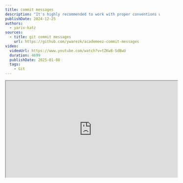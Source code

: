 ```yaml
---
title: commit messages
description: "It's highly recommended to work with proper conventions when writing the commit messages. It is common to work with Conventional Commits, doing so can drastically improve readability and release automation."
publishDate: 2024-12-25
authors:
  - yariv-katz
sources:
  - title: git commit messages
    url: https://github.com/ywarezk/academeez-commit-messages
video:
  videoUrl: https://www.youtube.com/watch?v=tZKw8-SdBwU
  duration: 4699
  publishDate: 2025-01-08
  tags:
    - Git
---
```


<div class="not-content flex">
	<iframe
    class="mx-auto mb-10"
    width="560"
    height="315"
    src="https://www.youtube.com/embed/tZKw8-SdBwU?si=yhXbQhrrTSJCLMkZ"
    title="Git - commit messages - video"
    allow="accelerometer; clipboard-write; encrypted-media; gyroscope; picture-in-picture; web-share"
    allowFullScreen
    loading="lazy"
    referrerPolicy="strict-origin-when-cross-origin"
    aria-label="Git - commit messages - video"
    aria-describedby="iframe-video-description"
	/>
</div>

<span id="iframe-video-description" class="sr-only">
This video explains the importance of writing proper commit messages in Git, introduces the Conventional Commits specification, and demonstrates how to structure commit messages for better readability and automation, with practical examples and best practices.
</span>

Let's talk about commit messages.  
When writing code and using Git, Git will tell the story of your software evolution.
commit messages are the way to tell that story.
Now let's imagine a reader reading that story, if you read a story that is told by 100 different authors where each one has it's own style of writing, it will be hard to follow the story, and impossible to understand the progress of your software.
This is often the case when a team i working on a project, everyone writes his own style of writing commits, and the history becomes an unreadable mess.
So commit messages should be written in a consistent way, and follow some conventions, and by following a convention the story will be consistent like it's being told by a single author (even though many developers wrote the messages).
Did you know that there is a convention for writing those git messages? It's called [Conventional Commits](https://www.conventionalcommits.org/en/v1.0.0/).

## Conventional Commits

Conventional Commits is a specification for adding human and machine readable meaning to commit messages.
Not only does it provide consistency to the commit messages which makes them more readable to everyone, but it also allows for automatic versioning and changelog generation.
But first let's start by understanding the structure of a conventional commit message, and give a few examples of each structure.

### Structure of a commit message

In conventional commits the structure of a commit message is as follows:

```
<type>[optional scope]: <description>

[optional body]

[optional footer(s)]
```

Let's try and understand the structure with an example that includes a full commit message:
we can create a file then add it by running:

```bash
touch file.txt
git add file.txt
git commit
```

notice that if I want to create a multiple line commit message it would be easier to run `git commit` without the `-m` flag (if I only have in the commit message a type, scope, description then it would probably be easier using the `-m` flag).
You can configure your default editor by running:

```bash
git config --global core.editor "nano"
```

this will configure **nano** as the default editor for git, Personally I like the git editor to be my IDE which is **VSCode** so I will configure it like so:

```bash
git config --global core.editor "code --wait"
```

Now let's write a commit message:

### type

The type is a mandatory field, it can vary between teams but if going by the [conventional commits recommendations](https://github.com/conventional-changelog/commitlint/tree/master/%40commitlint/config-conventional) which are based on the [Angular commit conventions](https://github.com/angular/angular/blob/22b96b9/CONTRIBUTING.md#-commit-message-guidelines), the following types are recommended:
* **build**: Changes that affect the build system or external dependencies (example scopes: gulp, broccoli, npm)
* **ci**: Changes to our CI configuration files and scripts (example scopes: Travis, Circle, BrowserStack, SauceLabs)
* **docs**: Documentation only changes
* **feat**: A new feature
* **fix**: A bug fix
* **perf**: A code change that improves performance
* **refactor**: A code change that neither fixes a bug nor adds a feature
* **style**: Changes that do not affect the meaning of the code (white-space, formatting, missing semi-colons, etc)
* **test**: Adding missing tests or correcting existing tests

### scope

The scope is an optional field, it can be anything specifying the place of the commit change.
For example if you have a project with frontend app and backend app, a type with scope might be: `fix(frontend): ...` the scope is optional so there are times when you will drop it for example: `fix: ...`.

### Breaking changes

If the commit introduced a breaking change, it can be marked in the footer (will be shown later) or it can be marked with an exclamation mark after the `type(scope)!: ...`.
For example following the previous example: `fix(frontend)!: ...`, would indicate that the commit introduced a breaking change in the frontend project.

### description

The description is a mandatory field, it should be a short description of the change. There are times when we end the commit message after the description and in that case we will probably use the `-m` flag when committing.

### body

The body is an optional field, it should be used when the description is not enough to explain the change. The body will begin one blank line after the description, so it is easier to input body with `git commit` without the `-m` flag.
The body can have multiple paragraphs and each paragraph should be separated by a blank line.

### footer

The footer is an optional field, it should be one blank line after the body (or blank line after the description if there is no body). We need to distinguish between the body and the footer cause there can be multiple footers, each footer will begin with a word token followed by a colon and a space.
Let's go over the common footer tokens:
* **BREAKING CHANGE**: this will indicate that this commit has a breaking change, personally I like to write it with the exclamation mark in the type, but it's up to you.
* **Fixes**: This commit is fixing something, we will place the issue number after the colon.
* **Closes**: Close an issue with the issue number.
* **Resolves**: Similar to the `Closes` with the issue number after.
* **Related**: Place an related issue number of pr after
* **References**: Reference to an issue
* **Co-authored-by**: this commit is written with a team member.
* **Reviewed-by**: This commit is reveiwed by a team member.
* **See-also**: Will point to a pr or issue that is related to this commit.

## Examples

Now that we understand the structure of a commit message, let's see a few examples of commit messages:

```bash
feat(frontend): add a new feature

this is a body that explains the feature
On automatic versioning this will be a minor version bump

Closes: #123
```

```bash
feat(backend)!: some new feature with a breaking change

this is a body that explains the feature

we can extend the body to say what it actually break

A body can have multiple paragraphs

Co-authored-by: @ywarezk
```

## Reap the benefits

Following the conventional commits will make your commit messages more readable and consistent, It will also give you the added bonus of adding automations to your release process. 
[semantic-release](https://github.com/conventional-changelog/conventional-changelog?tab=readme-ov-file) can help us with automatic release.
**semantic-release** can track the version with tags, know what the next version should be based on the commit messages, create a new tag, publish to npm, create `CHANGELOG.md` and update `package.json` version (it's recommended if possible to not push new commits by the CI so we won't show this step), publish to slack and more.
In the following example we will use **semantic-release** to automatically release new version of an npm package.

Create a new empty directory and run and init git and npm:

```bash
mkdir my-package
cd my-package
git init
npm init -y
```

In github we will create a new repository and push the code to the repository, the aim is to combine github actions, semantic-release and out commit messages to automate the npm publish releases and tags.
We will go to github and open a new repository and add that repository as a remote to our local repository:

```bash
git remote add origin <git repo url>
```

Let's add our first conventional commit and push it to the remote repository we just created:

```bash
git add -A
git commit -m "chore: created package.json"
git push origin main
```

Let's install semantic-release:

```bash
npm install --save-dev semantic-release
```

this will create a `node_modules` directory and install the packages there.
It's best to add the `node_modules` to the `.gitignore` file.

```bash
echo "node_modules" >> .gitignore
```

let's create another commit with the changes to the `.gitignore` file:

```bash
git add .gitignore
git commit -m "chore: added node_modules to .gitignore"
```

And another commit with the installation of semantic-release:

```bash
git add package.json package-lock.json
git commit -m "chore: added semantic-release to the project"
```

We need to configure semantic-release, we can place that configuration in the `package.json` file.

```json
{
  "name": "my-package",
  ...
	"release": {
		"branches": ["main"]
	}
}
```

We set the release branch to be `main` so semantic-release will only release from the `main` branch.
We can also add more functional branches like maintenance branches and pre-release branches, and you have different examples of those flows [here](https://semantic-release.gitbook.io/semantic-release/recipes/release-workflow).
For now we will keep things simple and create a tag and publish a new version of the package.

Let's create our simple package by creating the file `index.js` with a simple hello world function:

```javascript title="index.js"
module.exports = function hello() {
	return "hello world";
}
```

Now let's commit the changes:

```bash
git add index.js
git commit -m "feat: added hello world function"
```

Notice that we commited the file with the `feat` type, this will bump the version to a minor version, if we would have used a `fix` type it would have been a patch version, and if we had a `BREAKING CHANGE` in the footer it would have been a major version.

What we will do now is add a github action workflow that will run semantic-release on every push to the `main` branch.
We will create a new directory `.github/workflows` and create a new file `release.yml` with the following content:

```yaml title=".github/workflows/release.yml"
name: Release

on:
  push:
    branches:
      - main
		
permissions: write-all
    	
jobs:
  release:
    runs-on: ubuntu-latest
    steps:
      - uses: actions/checkout@v4
        with:
          fetch-depth: 1
      - name: setup node
        uses: actions/setup-node@v4
        with:
          node-version: 'lts/*'
          cache: 'npm'
      - name: install dependencies
        run: npm ci
      - name: release
        run: npx semantic-release
        env:
          GITHUB_TOKEN: ${{ secrets.GITHUB_TOKEN }}
          NPM_TOKEN: ${{ secrets.NPM_TOKEN }}
```

The workflow here is simple:
- It will run on every push to the `main` branch.
- It will checkout the code.
- It will setup node and install the dependencies.
- It will run **semantic-release**

when running **semantic-release** in this example we will also publish the package to npm (this can be disabled if you prefer not to publish to npm), to publish to npm we will need
to create a secret in github actions that is called `NPM_TOKEN` (the other secret we are using is `GITHUB_TOKEN` which is already populated by github actions).
Create a new repository secret in the url: `https://github.com/<username>/<repo>/settings/secrets/actions/new` and add the `NPM_TOKEN` there.

Let's commit the changes and push them to the remote repository:

```bash
git add .github/workflows/release.yml
git commit -m "feat(ci): added release workflow"
git push origin main
```

If you visit the github actions: `https://github.com/<user>/<repo>/actions` you should see the release workflow running.
The end result should be a new tag is released at: `https://github.com/<user>/<repo>/releases/tag` and clicking the tag you should see a all the commits that the tag is including.
Let's create another commit this time with breaking change, add a change to the `index.js` file:

```javascript title="index.js"
module.exports = function hello() {
	return "hello new major release";
}
```

commit the file with conventional commit major change:

```bash
git add index.js
git commit
```

When the git editor opens write the following commit message:

```
feat: breaking change of a new message

BREAKING CHANGE: the message of the hello function has changed
```

if you push this commit to the remote repository you should see a new major version released and a new tag of `v2.0.0` is added.

The release process is fully customizable, but automating the release process is a must and will greatly improve the development process, while reducing human errors.

## Change commit message

This is a question I often get, can we change a commit message?
Let's try and tackle this problem.

We need to distinguish between 2 cases:
* Changing a commit message in my local repository.
* Changing a commit message in a remote repository.

If you want to alter a message of a pushed commit, that really depends on the branch policy, if you are working on a branch that is shared with other developers, it's best to not change the commit message, but if you are working on a feature branch that is not shared with other developers, you can change the commit message.
Changing a commit message of a pushed commit will require a force push, usually on some of the developers shared branches it is best to disable the option to force push.
For example if the release branch is **main** and it is shared between the developers it is probably best to prevent force push to **main** by going to the branch protection `https://github.com/<user>/<repo>/settings/branches`.
The thing is we would really want to avoid messing the git history on those shared branched and creating a mess for the other developers.
So in that case if the commit you are trying to change is already pushed to **main** it's probably a good idea to leave it as is.

If you are on your own pr/feature branch you can change that commit regardless if it's pushed or not.
If it's pushed to your branch it will require a force push.
The command we will use to change the commit message it `git rebase -i HEAD~n` where `n` is how many commits back is the commit we want to change (if you just want to change the last commit you can also use the `--amend` flag in the `git commit`).
Let's create 3 new commit and then circle back to the last commit and change it's message (every commit i will do a simple text change in `index.js`):

```bash
# after change to index.js
git add index.js
git commit -m "feature: this is a mistake commit and it should be with type feat"
# after another change to index.js
git add index.js
git commit -m "chore: some changes in message"
# after another change to index.js
git add index.js
git commit -m "fix: some bug fix"
```

Now we noticed that we have a mistake in the first commit with the message: `feature: this is a mistake commit and it should be with type feat`. Since we didn't push those commits and they are in our local repository we can safely change the commit message using `git rebase -i HEAD~3`
Change the `pick` to `edit` or `e` in the commit you want to change, then run: 

```bash
git commit --amend
# change the message of the commit
git rebase --continue
```

You commit message is now changed.

## Protect your commit messages

Since release automation is now being done based on the commit messages, and if we accidently push a wrong commit message it could affect the release process, it is recommended to force developers
to write proper commit messages (doing that would protect us from the wrong commit message we just fixed).
We can use a tool called [commitlint](https://commitlint.js.org/#/) to enforce commit message rules on a `commit-msg` git hook.
Preparing the git hooks with [husky](https://typicode.github.io/husky/) is the easiest solution in my opinion.

Install commitlint and husky:

```bash
npm install --save-dev @commitlint/{config-conventional,cli} husky
```

initialize husky:

```bash
npx husky init
```

Create a `commit-msg` hook that will run commitlint:

```bash
echo "npx --no -- commitlint --edit \$1" > .husky/commit-msg
```

Now every time a developer will commit their commit message will be checked by commitlint, if the message is not following the conventional commit rules the commit will be rejected.

## Conclusion

You have to look at commit messages as more than just an annoying step in the development process, they are the story of your software, and they can be used to automate the release process, and to keep the history clean and readable.
Base on proper conventions to the commit messages using conventional commits, we can automate the release process with semantic-release, and enforce the commit message rules with commitlint and commitizen.
Let's stop doing those junior commits like `fixed bug` or `added feature` and start writing meaningful commit messages that will help us in the long run.

